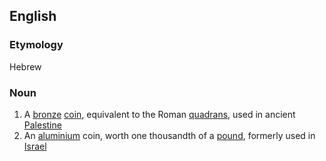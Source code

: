 ==English==

===Etymology===
Hebrew

===Noun===
{{en-noun|pl2=prutot|pl3=prutoth}}

# A [[bronze]] [[coin]], equivalent to the Roman [[quadrans]], used in ancient [[Palestine]]
# An [[aluminium]] coin, worth one thousandth of a [[pound]], formerly used in [[Israel]]